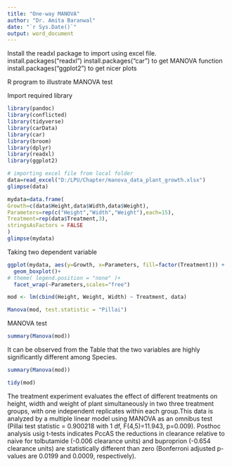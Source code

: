 ---
title: "One-way MANOVA"
author: "Dr. Amita Baranwal"
date: "`r Sys.Date()`"
output: word_document
---

Install the readxl package to import using excel file.
install.packages("readxl")
install.packages("car") to get MANOVA function
install.packages("ggplot2") to get nicer plots

R program to illustrate MANOVA test

Import required library

```{r setup, include=TRUE}
library(pandoc)
library(conflicted)
library(tidyverse)
library(carData)
library(car)
library(broom)
library(dplyr)
library(readxl)
library(ggplot2)

# importing excel file from local folder
data=read_excel("D:/LPU/Chapter/manova_data_plant_growth.xlsx")
glimpse(data)
```


```{r }
mydata=data.frame(
Growth=c(data$Height,data$Width,data$Weight),
Parameters=rep(c("Height","Width","Weight"),each=15),
Treatment=rep(data$Treatment,3),
stringsAsFactors = FALSE
)
glimpse(mydata)
```

Taking two dependent variable

```{r}
ggplot(mydata, aes(y=Growth, x=Parameters, fill=factor(Treatment))) +
  geom_boxplot()+
# theme( legend.position = "none" )+
  facet_wrap(~Parameters,scales="free")
```

```{r pressure, echo=FALSE}
mod <- lm(cbind(Height, Weight, Width) ~ Treatment, data)

Manova(mod, test.statistic = "Pillai")
```

MANOVA test

```{r }
summary(Manova(mod))
```

It can be observed from the Table that the two variables are highly significantly different among Species.


```{r }
summary(Manova(mod))
```

```{r }
tidy(mod)
```
The treatment experiment evaluates the effect of different treatments on height, width and weight of plant simultaneously in two three treatment groups, with one independent replicates within each group.This data is analyzed by a multiple linear model using MANOVA as an omnibus test (Pillai test statistic = 0.900218 with 1 df, F(4,5)=11.943, p=0.009). Posthoc analysis usig t-tests indicates PccAS the reductions in clearance relative to naive for tolbutamide (-0.006 clearance units) and buproprion (-0.654 clearance units) are statistically different than zero (Bonferroni adjusted p-values are 0.0199 and 0.0009, respectively).